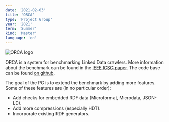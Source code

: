 ```yaml
---
date: '2021-02-03'
title: 'ORCA'
type: 'Project Group'
year: '2021'
term: 'Summer'
kind: 'Master'
language: 'en'
---
```


<img src="https://github.com/dice-group/orca/raw/master/docs/orca.png" alt="ORCA logo" />

ORCA is a system for benchmarking Linked Data crawlers. More information about the benchmark can be found in the [IEEE ICSC paper](https://papers.dice-research.org/2021/ICSC2021_ORCA/ORCA_public.pdf). The code base can be found [on github](https://github.com/dice-group/orca).

The goal of the PG is to extend the benchmark by adding more features. Some of these features are (in no particular order):

* Add checks for embedded RDF data (Microformat, Microdata, JSON-LD).
* Add more compressions (especially HDT).
* Incorporate existing RDF generators.

